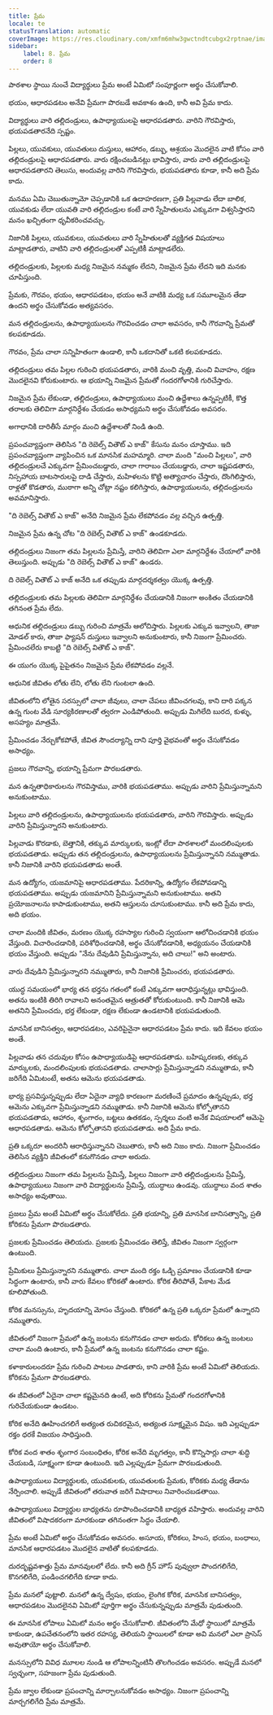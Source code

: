 ```yaml
---
title: ప్రేమ
locale: te
statusTranslation: automatic
coverImage: https://res.cloudinary.com/xmfm6mhw3gwctndtcubgx2rptnae/image/upload/v1740337243/small_cover_educacion_fundamental_a051170f1c.webp
sidebar:
    label: 8. ప్రేమ
    order: 8
---
```

పాఠశాల స్థాయి నుంచే విద్యార్థులు ప్రేమ అంటే ఏమిటో సంపూర్ణంగా అర్థం చేసుకోవాలి.

భయం, ఆధారపడటం అనేవి ప్రేమగా పొరబడే అవకాశం ఉంది, కానీ అవి ప్రేమ కాదు.

విద్యార్థులు వారి తల్లిదండ్రులు, ఉపాధ్యాయులపై ఆధారపడతారు. వారిని గౌరవిస్తారు, భయపడతారనేది స్పష్టం.

పిల్లలు, యువకులు, యువతులు దుస్తులు, ఆహారం, డబ్బు, ఆశ్రయం మొదలైన వాటి కోసం వారి తల్లిదండ్రులపై ఆధారపడతారు. వారు రక్షించబడినట్లు భావిస్తారు, వారు వారి తల్లిదండ్రులపై ఆధారపడతారని తెలుసు, అందువల్ల వారిని గౌరవిస్తారు, భయపడతారు కూడా, కానీ అది ప్రేమ కాదు.

మనము ఏమి చెబుతున్నామో చెప్పడానికి ఒక ఉదాహరణగా, ప్రతి పిల్లవాడు లేదా బాలిక, యువకుడు లేదా యువతి వారి తల్లిదండ్రుల కంటే వారి స్నేహితులను ఎక్కువగా విశ్వసిస్తారని మనం ఖచ్చితంగా ధృవీకరించవచ్చు.

నిజానికి పిల్లలు, యువకులు, యువతులు వారి స్నేహితులతో వ్యక్తిగత విషయాలు మాట్లాడతారు, వాటిని వారి తల్లిదండ్రులతో ఎప్పటికీ మాట్లాడలేరు.

తల్లిదండ్రులకు, పిల్లలకు మధ్య నిజమైన నమ్మకం లేదని, నిజమైన ప్రేమ లేదని ఇది మనకు చూపిస్తుంది.

ప్రేమకు, గౌరవం, భయం, ఆధారపడటం, భయం అనే వాటికి మధ్య ఒక సమూలమైన తేడా ఉందని అర్థం చేసుకోవడం అత్యవసరం.

మన తల్లిదండ్రులను, ఉపాధ్యాయులను గౌరవించడం చాలా అవసరం, కానీ గౌరవాన్ని ప్రేమతో కలపకూడదు.

గౌరవం, ప్రేమ చాలా సన్నిహితంగా ఉండాలి, కానీ ఒకదానితో ఒకటి కలపకూడదు.

తల్లిదండ్రులు తమ పిల్లల గురించి భయపడతారు, వారికి మంచి వృత్తి, మంచి వివాహం, రక్షణ మొదలైనవి కోరుకుంటారు. ఆ భయాన్ని నిజమైన ప్రేమతో గందరగోళానికి గురిచేస్తారు.

నిజమైన ప్రేమ లేకుండా, తల్లిదండ్రులు, ఉపాధ్యాయులు మంచి ఉద్దేశాలు ఉన్నప్పటికీ, కొత్త తరాలకు తెలివిగా మార్గనిర్దేశం చేయడం అసాధ్యమని అర్థం చేసుకోవడం అవసరం.

అగాధానికి దారితీసే మార్గం మంచి ఉద్దేశాలతో నిండి ఉంది.

ప్రపంచవ్యాప్తంగా తెలిసిన "ది రెబెల్స్ వితౌట్ ఎ కాజ్" కేసును మనం చూస్తాము. ఇది ప్రపంచవ్యాప్తంగా వ్యాపించిన ఒక మానసిక మహమ్మారి. చాలా మంది "మంచి పిల్లలు", వారి తల్లిదండ్రులచే ఎక్కువగా ప్రేమించబడ్డారు, చాలా గారాబం చేయబడ్డారు, చాలా ఇష్టపడతారు, నిస్సహాయ బాటసారులపై దాడి చేస్తారు, మహిళలను కొట్టి అత్యాచారం చేస్తారు, దొంగిలిస్తారు, రాళ్లతో కొడతారు, ముఠాగా అన్ని చోట్లా నష్టం కలిగిస్తారు, ఉపాధ్యాయులను, తల్లిదండ్రులను అవమానిస్తారు.

"ది రెబెల్స్ వితౌట్ ఎ కాజ్" అనేది నిజమైన ప్రేమ లేకపోవడం వల్ల వచ్చిన ఉత్పత్తి.

నిజమైన ప్రేమ ఉన్న చోట "ది రెబెల్స్ వితౌట్ ఎ కాజ్" ఉండకూడదు.

తల్లిదండ్రులు నిజంగా తమ పిల్లలను ప్రేమిస్తే, వారిని తెలివిగా ఎలా మార్గనిర్దేశం చేయాలో వారికి తెలుస్తుంది. అప్పుడు "ది రెబెల్స్ వితౌట్ ఎ కాజ్" ఉండరు.

ది రెబెల్స్ వితౌట్ ఎ కాజ్ అనేది ఒక తప్పుడు మార్గదర్శకత్వం యొక్క ఉత్పత్తి.

తల్లిదండ్రులకు తమ పిల్లలకు తెలివిగా మార్గనిర్దేశం చేయడానికి నిజంగా అంకితం చేయడానికి తగినంత ప్రేమ లేదు.

ఆధునిక తల్లిదండ్రులు డబ్బు గురించి మాత్రమే ఆలోచిస్తారు. పిల్లలకు ఎక్కువ ఇవ్వాలని, తాజా మోడల్ కారు, తాజా ఫ్యాషన్ దుస్తులు ఇవ్వాలని అనుకుంటారు, కానీ నిజంగా ప్రేమించరు. ప్రేమించలేరు కాబట్టి "ది రెబెల్స్ వితౌట్ ఎ కాజ్".

ఈ యుగం యొక్క పైపైతనం నిజమైన ప్రేమ లేకపోవడం వల్లనే.

ఆధునిక జీవితం లోతు లేని, లోతు లేని గుంటలా ఉంది.

జీవితంలోని లోతైన సరస్సులో చాలా జీవులు, చాలా చేపలు జీవించగలవు, కాని దారి పక్కన ఉన్న గుంట వేడి సూర్యకిరణాలతో త్వరగా ఎండిపోతుంది. అప్పుడు మిగిలేది బురద, కుళ్ళు, అసహ్యం మాత్రమే.

ప్రేమించడం నేర్చుకోకపోతే, జీవిత సౌందర్యాన్ని దాని పూర్తి వైభవంతో అర్థం చేసుకోవడం అసాధ్యం.

ప్రజలు గౌరవాన్ని, భయాన్ని ప్రేమగా పొరబడతారు.

మన ఉన్నతాధికారులను గౌరవిస్తాము, వారికి భయపడతాము. అప్పుడు వారిని ప్రేమిస్తున్నామని అనుకుంటాము.

పిల్లలు వారి తల్లిదండ్రులను, ఉపాధ్యాయులను భయపడతారు, వారిని గౌరవిస్తారు. అప్పుడు వారిని ప్రేమిస్తున్నారని అనుకుంటారు.

పిల్లవాడు కొరడాకు, బెత్తానికి, తక్కువ మార్కులకు, ఇంట్లో లేదా పాఠశాలలో మందలింపులకు భయపడతాడు. అప్పుడు తన తల్లిదండ్రులను, ఉపాధ్యాయులను ప్రేమిస్తున్నానని నమ్ముతాడు. కానీ నిజానికి వారిని భయపడతాడు అంతే.

మన ఉద్యోగం, యజమానిపై ఆధారపడతాము. పేదరికాన్ని, ఉద్యోగం లేకపోవడాన్ని భయపడతాము. అప్పుడు యజమానిని ప్రేమిస్తున్నామని అనుకుంటాము. అతని ప్రయోజనాలను కాపాడుకుంటాము, అతని ఆస్తులను చూసుకుంటాము. కానీ అది ప్రేమ కాదు, అది భయం.

చాలా మందికి జీవితం, మరణం యొక్క రహస్యాల గురించి స్వయంగా ఆలోచించడానికి భయం వేస్తుంది. విచారించడానికి, పరిశోధించడానికి, అర్థం చేసుకోవడానికి, అధ్యయనం చేయడానికి భయం వేస్తుంది. అప్పుడు "నేను దేవుడిని ప్రేమిస్తున్నాను, అది చాలు!" అని అంటారు.

వారు దేవుడిని ప్రేమిస్తున్నారని నమ్ముతారు, కానీ నిజానికి ప్రేమించరు, భయపడతారు.

యుద్ధ సమయంలో భార్య తన భర్తను గతంలో కంటే ఎక్కువగా ఆరాధిస్తున్నట్లు భావిస్తుంది. అతను ఇంటికి తిరిగి రావాలని అనంతమైన ఆత్రుతతో కోరుకుంటుంది. కానీ నిజానికి ఆమె అతనిని ప్రేమించదు, భర్త లేకుండా, రక్షణ లేకుండా ఉండటానికి భయపడుతుంది.

మానసిక బానిసత్వం, ఆధారపడటం, ఎవరిపైనైనా ఆధారపడటం ప్రేమ కాదు. ఇది కేవలం భయం అంతే.

పిల్లవాడు తన చదువుల కోసం ఉపాధ్యాయుడిపై ఆధారపడతాడు. బహిష్కరణకు, తక్కువ మార్కులకు, మందలింపులకు భయపడతాడు. చాలాసార్లు ప్రేమిస్తున్నాడని నమ్ముతాడు, కానీ జరిగేది ఏమిటంటే, అతను ఆమెను భయపడతాడు.

భార్య ప్రసవిస్తున్నప్పుడు లేదా ఏదైనా వ్యాధి కారణంగా మరణించే ప్రమాదం ఉన్నప్పుడు, భర్త ఆమెను ఎక్కువగా ప్రేమిస్తున్నాడని నమ్ముతాడు. కానీ నిజానికి ఆమెను కోల్పోతానని భయపడతాడు, ఆహారం, శృంగారం, బట్టలు ఉతకడం, స్పర్శలు వంటి అనేక విషయాలలో ఆమెపై ఆధారపడతాడు. ఆమెను కోల్పోతానని భయపడతాడు. అది ప్రేమ కాదు.

ప్రతి ఒక్కరూ అందరినీ ఆరాధిస్తున్నానని చెబుతారు, కానీ అది నిజం కాదు. నిజంగా ప్రేమించడం తెలిసిన వ్యక్తిని జీవితంలో కనుగొనడం చాలా అరుదు.

తల్లిదండ్రులు నిజంగా తమ పిల్లలను ప్రేమిస్తే, పిల్లలు నిజంగా వారి తల్లిదండ్రులను ప్రేమిస్తే, ఉపాధ్యాయులు నిజంగా వారి విద్యార్థులను ప్రేమిస్తే, యుద్ధాలు ఉండవు. యుద్ధాలు వంద శాతం అసాధ్యం అవుతాయి.

ప్రజలు ప్రేమ అంటే ఏమిటో అర్థం చేసుకోలేదు. ప్రతి భయాన్ని, ప్రతి మానసిక బానిసత్వాన్ని, ప్రతి కోరికను ప్రేమగా పొరబడతారు.

ప్రజలకు ప్రేమించడం తెలియదు. ప్రజలకు ప్రేమించడం తెలిస్తే, జీవితం నిజంగా స్వర్గంగా ఉంటుంది.

ప్రేమికులు ప్రేమిస్తున్నారని నమ్ముతారు. చాలా మంది రక్తం ఓడ్చి ప్రమాణం చేయడానికి కూడా సిద్ధంగా ఉంటారు, కానీ వారు కేవలం కోరికతో ఉంటారు. కోరిక తీరిపోతే, పేకాట మేడ కూలిపోతుంది.

కోరిక మనస్సును, హృదయాన్ని మోసం చేస్తుంది. కోరికలో ఉన్న ప్రతి ఒక్కరూ ప్రేమలో ఉన్నారని నమ్ముతారు.

జీవితంలో నిజంగా ప్రేమలో ఉన్న జంటను కనుగొనడం చాలా అరుదు. కోరికలు ఉన్న జంటలు చాలా మంది ఉంటారు, కానీ ప్రేమలో ఉన్న జంటను కనుగొనడం చాలా కష్టం.

కళాకారులందరూ ప్రేమ గురించి పాటలు పాడతారు, కాని వారికి ప్రేమ అంటే ఏమిటో తెలియదు. కోరికను ప్రేమగా పొరబడతారు.

ఈ జీవితంలో ఏదైనా చాలా కష్టమైనది ఉంటే, అది కోరికను ప్రేమతో గందరగోళానికి గురిచేయకుండా ఉండటం.

కోరిక అనేది ఊహించగలిగే అత్యంత రుచికరమైన, అత్యంత సూక్ష్మమైన విషం. ఇది ఎల్లప్పుడూ రక్తం ధరకే విజయం సాధిస్తుంది.

కోరిక వంద శాతం శృంగార సంబంధితం, కోరిక అనేది మృగత్వం, కానీ కొన్నిసార్లు చాలా శుద్ధి చేయబడి, సూక్ష్మంగా కూడా ఉంటుంది. ఇది ఎల్లప్పుడూ ప్రేమగా పొరబడుతుంది.

ఉపాధ్యాయులు విద్యార్థులకు, యువకులకు, యువతులకు ప్రేమకు, కోరికకు మధ్య తేడాను నేర్పించాలి. అప్పుడే జీవితంలో తరువాత జరిగే విషాదాలు నివారించబడతాయి.

ఉపాధ్యాయులు విద్యార్థుల బాధ్యతను రూపొందించడానికి బాధ్యత వహిస్తారు. అందువల్ల వారిని జీవితంలో విషాదకరంగా మారకుండా తగినంతగా సిద్ధం చేయాలి.

ప్రేమ అంటే ఏమిటో అర్థం చేసుకోవడం అవసరం. అసూయ, కోరికలు, హింస, భయం, బంధాలు, మానసిక ఆధారపడటం మొదలైన వాటితో కలపకూడదు.

దురదృష్టవశాత్తు ప్రేమ మానవులలో లేదు. కానీ అది గ్రీన్ హౌస్ పువ్వులా పొందగలిగేది, కొనగలిగేది, పండించగలిగేది కూడా కాదు.

ప్రేమ మనలో పుట్టాలి. మనలో ఉన్న ద్వేషం, భయం, లైంగిక కోరిక, మానసిక బానిసత్వం, ఆధారపడటం మొదలైనవి ఏమిటో పూర్తిగా అర్థం చేసుకున్నప్పుడు మాత్రమే పుడుతుంది.

ఈ మానసిక లోపాలు ఏమిటో మనం అర్థం చేసుకోవాలి. జీవితంలోని మేధో స్థాయిలో మాత్రమే కాకుండా, ఉపచేతనంలోని ఇతర రహస్య, తెలియని స్థాయిలలో కూడా అవి మనలో ఎలా ప్రాసెస్ అవుతాయో అర్థం చేసుకోవాలి.

మనస్సులోని వివిధ మూలల నుండి ఆ లోపాలన్నింటినీ తొలగించడం అవసరం. అప్పుడే మనలో స్వచ్ఛంగా, సహజంగా ప్రేమ పుడుతుంది.

ప్రేమ జ్వాల లేకుండా ప్రపంచాన్ని మార్చాలనుకోవడం అసాధ్యం. నిజంగా ప్రపంచాన్ని మార్చగలిగేది ప్రేమ మాత్రమే.

